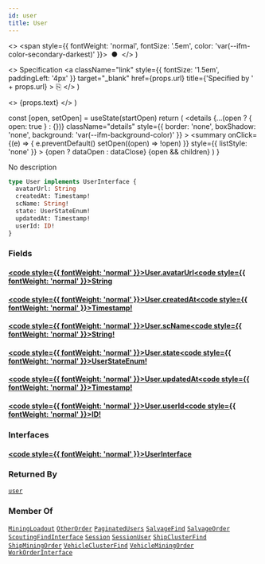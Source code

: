 ```yaml
---
id: user
title: User
---
```


  <>
    <span style={{ fontWeight: 'normal', fontSize: '.5em', color: 'var(--ifm-color-secondary-darkest)' }}>
      &nbsp;●&nbsp;
    </span>
  </>
)

  <>
    Specification
    <a
      className="link"
      style={{ fontSize: '1.5em', paddingLeft: '4px' }}
      target="_blank"
      href={props.url}
      title={'Specified by ' + props.url}
    >
      ⎘
    </a>
  </>
)

  <>
    <span className={props.class}>{props.text}</span>
  </>
)


  const [open, setOpen] = useState(startOpen)
  return (
    <details
      {...(open ? { open: true } : {})}
      className="details"
      style={{ border: 'none', boxShadow: 'none', background: 'var(--ifm-background-color)' }}
    >
      <summary
        onClick={(e) => {
          e.preventDefault()
          setOpen((open) => !open)
        }}
        style={{ listStyle: 'none' }}
      >
        {open ? dataOpen : dataClose}
      </summary>
      {open && children}
    </details>
  )
}

No description

```graphql
type User implements UserInterface {
  avatarUrl: String
  createdAt: Timestamp!
  scName: String!
  state: UserStateEnum!
  updatedAt: Timestamp!
  userId: ID!
}
```

### Fields

#### [<code style={{ fontWeight: 'normal' }}>User.<b>avatarUrl</b></code>](#)<Bullet />[<code style={{ fontWeight: 'normal' }}><b>String</b></code>](/api/types/scalars/string.mdx) <Badge class="badge badge--secondary " text="scalar"/>

#### [<code style={{ fontWeight: 'normal' }}>User.<b>createdAt</b></code>](#)<Bullet />[<code style={{ fontWeight: 'normal' }}><b>Timestamp!</b></code>](/api/types/scalars/timestamp.mdx) <Badge class="badge badge--secondary badge--non_null" text="non-null"/> <Badge class="badge badge--secondary " text="scalar"/>

#### [<code style={{ fontWeight: 'normal' }}>User.<b>scName</b></code>](#)<Bullet />[<code style={{ fontWeight: 'normal' }}><b>String!</b></code>](/api/types/scalars/string.mdx) <Badge class="badge badge--secondary badge--non_null" text="non-null"/> <Badge class="badge badge--secondary " text="scalar"/>

#### [<code style={{ fontWeight: 'normal' }}>User.<b>state</b></code>](#)<Bullet />[<code style={{ fontWeight: 'normal' }}><b>UserStateEnum!</b></code>](/api/types/enums/user-state-enum.mdx) <Badge class="badge badge--secondary badge--non_null" text="non-null"/> <Badge class="badge badge--secondary " text="enum"/>

#### [<code style={{ fontWeight: 'normal' }}>User.<b>updatedAt</b></code>](#)<Bullet />[<code style={{ fontWeight: 'normal' }}><b>Timestamp!</b></code>](/api/types/scalars/timestamp.mdx) <Badge class="badge badge--secondary badge--non_null" text="non-null"/> <Badge class="badge badge--secondary " text="scalar"/>

#### [<code style={{ fontWeight: 'normal' }}>User.<b>userId</b></code>](#)<Bullet />[<code style={{ fontWeight: 'normal' }}><b>ID!</b></code>](/api/types/scalars/id.mdx) <Badge class="badge badge--secondary badge--non_null" text="non-null"/> <Badge class="badge badge--secondary " text="scalar"/>

### Interfaces

#### [<code style={{ fontWeight: 'normal' }}><b>UserInterface</b></code>](/api/types/interfaces/user-interface.mdx) <Badge class="badge badge--secondary " text="interface"/>

### Returned By

[`user`](/api/operations/queries/user.mdx) <Badge class="badge badge--secondary badge--relation" text="query"/>

### Member Of

[`MiningLoadout`](/api/types/objects/mining-loadout.mdx) <Badge class="badge badge--secondary badge--relation" text="object"/><Bullet />[`OtherOrder`](/api/types/objects/other-order.mdx) <Badge class="badge badge--secondary badge--relation" text="object"/><Bullet />[`PaginatedUsers`](/api/types/objects/paginated-users.mdx) <Badge class="badge badge--secondary badge--relation" text="object"/><Bullet />[`SalvageFind`](/api/types/objects/salvage-find.mdx) <Badge class="badge badge--secondary badge--relation" text="object"/><Bullet />[`SalvageOrder`](/api/types/objects/salvage-order.mdx) <Badge class="badge badge--secondary badge--relation" text="object"/><Bullet />[`ScoutingFindInterface`](/api/types/interfaces/scouting-find-interface.mdx) <Badge class="badge badge--secondary badge--relation" text="interface"/><Bullet />[`Session`](/api/types/objects/session.mdx) <Badge class="badge badge--secondary badge--relation" text="object"/><Bullet />[`SessionUser`](/api/types/objects/session-user.mdx) <Badge class="badge badge--secondary badge--relation" text="object"/><Bullet />[`ShipClusterFind`](/api/types/objects/ship-cluster-find.mdx) <Badge class="badge badge--secondary badge--relation" text="object"/><Bullet />[`ShipMiningOrder`](/api/types/objects/ship-mining-order.mdx) <Badge class="badge badge--secondary badge--relation" text="object"/><Bullet />[`VehicleClusterFind`](/api/types/objects/vehicle-cluster-find.mdx) <Badge class="badge badge--secondary badge--relation" text="object"/><Bullet />[`VehicleMiningOrder`](/api/types/objects/vehicle-mining-order.mdx) <Badge class="badge badge--secondary badge--relation" text="object"/><Bullet />[`WorkOrderInterface`](/api/types/interfaces/work-order-interface.mdx) <Badge class="badge badge--secondary badge--relation" text="interface"/>

